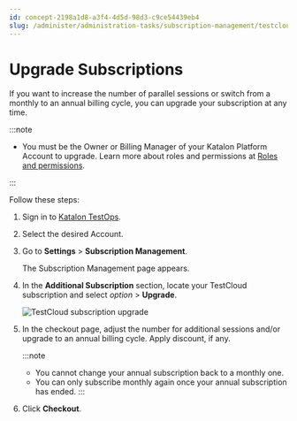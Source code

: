 ```yaml
---
id: concept-2198a1d8-a3f4-4d5d-98d3-c9ce54439eb4
slug: /administer/administration-tasks/subscription-management/testcloud-subscription/upgrade-subscriptions
---
```


# Upgrade Subscriptions

If you want to increase the number of parallel sessions or switch from a monthly to an annual billing cycle, you can upgrade your subscription at any time.


:::note

-   You must be the Owner or Billing Manager of your Katalon Platform Account to upgrade. Learn more about roles and permissions at [Roles and permissions](/administer/administration-roles/administrative-roles-and-permissions).


:::

Follow these steps:

1.  Sign in to [Katalon TestOps](https://testops.katalon.io/).
2.  Select the desired Account.
3.  Go to **Settings** &gt; **Subscription Management**.

    The Subscription Management page appears.

4.  In the **Additional Subscription** section, locate your TestCloud subscription and select *option* &gt; **Upgrade**.

    <img src="/doc_images/Documents/Administer/Administrative_Tasks/Subscription_Management/TestCloud_Subscription_Management/tc-upgrade-subscriptions/Upgrade-testcloud-subscription.png" width={700} alt="TestCloud subscription upgrade" />

5.  In the checkout page, adjust the number for additional sessions and/or upgrade to an annual billing cycle. Apply discount, if any.

    
    :::note

    -   You cannot change your annual subscription back to a monthly one.
    -   You can only subscribe monthly again once your annual subscription has ended.
    :::

6.  Click **Checkout**.
